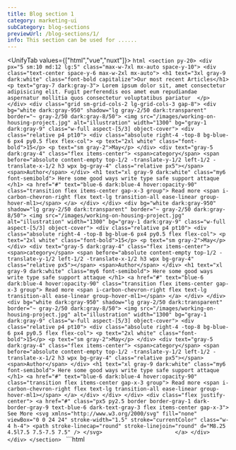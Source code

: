 ```yaml
---
title: Blog section 1
category: marketing-ui
subCategory: blog-sections
previewUrl: /blog-sections/1/
info: This section can be used for ......
---
```


<UnifyTab values={["html","vue","nuxt"]}>
    <TabPanel value="html">
    ```html
    <section py-20>
        <div px="5 sm:10 md:12 lg:5" class="max-w-7xl mx-auto space-y-10">
            <div class="text-center space-y-6 max-w-2xl mx-auto">
                <h1 text="3xl gray-9 dark:white" class="font-bold capitalize">Our most recent Articles</h1>
                <p text="gray-7 dark:gray-3">
                    Lorem ipsum dolor sit, amet consectetur adipisicing elit. Fugit perferendis eos amet eum repudiandae aspernatur mollitia quos consectetur voluptatibus pariatur 
                </p>
            </div>
            <div class="grid sm-grid-cols-2 lg-grid-cols-3 gap-8">
                <div
                    bg="white dark:gray-950" shadow="lg gray-2/50 dark:transparent" border="~ gray-2/50 dark:gray-8/50">
                    <img src="/images/working-on-housing-project.jpg" alt="illustration" width="1300"
                        bg="gray-1 dark:gray-9" class="w-full aspect-[5/3] object-cover">
                    <div class="relative p4 pt10">
                        <div class="absolute right-4 -top-8 bg-blue-6 px4 py0.5 flex flex-col">
                            <p text="2xl white" class="font-bold">15</p>
                            <p text="sm gray-2">May</p>
                        </div>
                        <div text="gray-5 dark:gray-4" class="flex items-center">
                            <span>category</span>
                            <span
                                before="absolute content-empty top-1/2 -translate-y-1/2 left-1/2 -translate-x-1/2 h3 wpx bg-gray-4" class="relative px5"></span>
                            <span>Author</span>
                        </div>
                        <h1 text="xl gray-9 dark:white" class="my6 font-semibold">
                            Here some good ways write type safe support attaque
                        </h1>
                        <a href="#" text="blue-6 dark:blue-4 hover:opacity-90" class="transition flex items-center gap-x-3 group">
                            Read more
                            <span i-carbon-chevron-right flex text-lg transition-all ease-linear group-hover-ml1></span>
                        </a>
                    </div>
                </div>
                <div
                    bg="white dark:gray-950" shadow="lg gray-2/50 dark:transparent" border="~ gray-2/50 dark:gray-8/50">
                    <img src="/images/working-on-housing-project.jpg" alt="illustration" width="1300"
                        bg="gray-1 dark:gray-9" class="w-full aspect-[5/3] object-cover">
                    <div class="relative p4 pt10">
                        <div class="absolute right-4 -top-8 bg-blue-6 px4 py0.5 flex flex-col">
                            <p text="2xl white" class="font-bold">15</p>
                            <p text="sm gray-2">May</p>
                        </div>
                        <div text="gray-5 dark:gray-4" class="flex items-center">
                            <span>category</span>
                            <span
                                before="absolute content-empty top-1/2 -translate-y-1/2 left-1/2 -translate-x-1/2 h3 wpx bg-gray-4" class="relative px5"></span>
                            <span>Author</span>
                        </div>
                        <h1 text="xl gray-9 dark:white" class="my6 font-semibold">
                            Here some good ways write type safe support attaque
                        </h1>
                        <a href="#" text="blue-6 dark:blue-4 hover:opacity-90" class="transition flex items-center gap-x-3 group">
                            Read more
                            <span i-carbon-chevron-right flex text-lg transition-all ease-linear group-hover-ml1></span>
                        </a>
                    </div>
                </div>
                <div
                    bg="white dark:gray-950" shadow="lg gray-2/50 dark:transparent" border="~ gray-2/50 dark:gray-8/50">
                    <img src="/images/working-on-housing-project.jpg" alt="illustration" width="1300"
                        bg="gray-1 dark:gray-9" class="w-full aspect-[5/3] object-cover">
                    <div class="relative p4 pt10">
                        <div class="absolute right-4 -top-8 bg-blue-6 px4 py0.5 flex flex-col">
                            <p text="2xl white" class="font-bold">15</p>
                            <p text="sm gray-2">May</p>
                        </div>
                        <div text="gray-5 dark:gray-4" class="flex items-center">
                            <span>category</span>
                            <span
                                before="absolute content-empty top-1/2 -translate-y-1/2 left-1/2 -translate-x-1/2 h3 wpx bg-gray-4" class="relative px5"></span>
                            <span>Author</span>
                        </div>
                        <h1 text="xl gray-9 dark:white" class="my6 font-semibold">
                            Here some good ways write type safe support attaque
                        </h1>
                        <a href="#" text="blue-6 dark:blue-4 hover:opacity-90" class="transition flex items-center gap-x-3 group">
                            Read more
                            <span i-carbon-chevron-right flex text-lg transition-all ease-linear group-hover-ml1></span>
                        </a>
                    </div>
                </div>
            </div>
            <div class="flex justify-center">
                <a href="#" class="px5 py2.5 border border-gray-1 dark-border-gray-9 text-blue-6 dark-text-gray-3 flex items-center gap-x-3">
                    See More
                    <svg xmlns="http://www.w3.org/2000/svg" fill="none" viewBox="0 0 24 24" stroke-width="1.5" stroke="currentColor" class="w-4 h-4">
                        <path stroke-linecap="round" stroke-linejoin="round" d="M8.25 4.5l7.5 7.5-7.5 7.5" />
                    </svg>                      
                </a>
            </div>
        </div>
    </section>
    ```
    </TabPanel>
    <TabPanel value="vue">
    ```html
    <script setup>
    const posts  = [
        {
            id:1,
            cover:"/images/working-on-housing-project.jpg",
            publishDate:{
                day:"15",
                month:"May"
            },
            title:"Here some good ways write type safe support attaque",
            category:"Category Name",
            author:"john doe",
        },
        {
            id:2,
            cover:"/images/working-on-housing-project.jpg",
            publishDate:{
                day:"15",
                month:"May"
            },
            title:"Here some good ways write type safe support attaque",
            category:"Category Name",
            author:"john doe",
        },
        {
            id:3,
            cover:"/images/working-on-housing-project.jpg",
            publishDate:{
                day:"15",
                month:"May"
            },
            title:"Here some good ways write type safe support attaque",
            category:"Category Name",
            author:"john doe",
        },
    ]

    </script>
    <template>
        <section py-20>
            <div px="5 sm:10 md:12 lg:5" class="max-w-7xl mx-auto space-y-10">
                <div class="text-center space-y-6 max-w-2xl mx-auto">
                    <h1 text="3xl gray-9 dark:white" class="font-bold capitalize">Our most recent Articles</h1>
                    <p text="gray-7 dark:gray-3">
                        Lorem ipsum dolor sit, amet consectetur adipisicing elit. Fugit perferendis eos amet eum repudiandae aspernatur mollitia quos consectetur voluptatibus pariatur 
                    </p>
                </div>
                <div class="grid sm-grid-cols-2 lg-grid-cols-3 gap-8">
                    <div v-for="post in posts" :key="post.id"
                        bg="white dark:gray-950" shadow="lg gray-2/50 dark:transparent" border="~ gray-2/50 dark:gray-8/50">
                        <img :src="post.cover" alt="illustration" width="1300"
                            bg="gray-1 dark:gray-9" class="w-full aspect-[5/3] object-cover">
                        <div class="relative p4 pt10">
                            <div class="absolute right-4 -top-8 bg-blue-6 px4 py0.5 flex flex-col">
                                <p text="2xl white" class="font-bold">
                                    {{ post.publishDate.day }}
                                </p>
                                <p text="sm gray-2">
                                    {{ post.publishDate.month }}
                                </p>
                            </div>
                            <div text="gray-5 dark:gray-4" class="flex items-center">
                                <span>{{ post.category }}</span>
                                <span
                                    un-before="absolute content-empty top-1/2 -translate-y-1/2 left-1/2 -translate-x-1/2 h3 wpx bg-gray-4" class="relative px5"></span>
                                <span>{{ post.author }}</span>
                            </div>
                            <h1 text="xl gray-9 dark:white" class="my6 font-semibold">
                                {{ post.title }}
                            </h1>
                            <a href="#" class="transition flex items-center gap-x-3 text-blue-6 dark-text-blue-4 hover-text-opacity-90 group">
                                Read more
                                <span i-carbon-chevron-right flex text-lg transition-all ease-linear group-hover-ml1></span>
                            </a>
                        </div>
                    </div>
                </div>
                <div class="flex justify-center">
                    <a href="#" class="px5 py2.5 border border-gray-1 dark-border-gray-9 text-blue-6 dark-text-gray-3 flex items-center gap-x-3">
                        See More
                        <svg xmlns="http://www.w3.org/2000/svg" fill="none" viewBox="0 0 24 24" stroke-width="1.5" stroke="currentColor" class="w-4 h-4">
                            <path stroke-linecap="round" stroke-linejoin="round" d="M8.25 4.5l7.5 7.5-7.5 7.5" />
                        </svg>                      
                    </a>
                </div>
            </div>
        </section>
    </template>
    ```
    </TabPanel>
    <TabPanel value="nuxt">
    ```html
    <script setup>
    const posts  = [
        {
            id:1,
            cover:"/images/working-on-housing-project.jpg",
            publishDate:{
                day:"15",
                month:"May"
            },
            title:"Here some good ways write type safe support attaque",
            category:"Category Name",
            author:"john doe",
        },
        {
            id:2,
            cover:"/images/working-on-housing-project.jpg",
            publishDate:{
                day:"15",
                month:"May"
            },
            title:"Here some good ways write type safe support attaque",
            category:"Category Name",
            author:"john doe",
        },
        {
            id:3,
            cover:"/images/working-on-housing-project.jpg",
            publishDate:{
                day:"15",
                month:"May"
            },
            title:"Here some good ways write type safe support attaque",
            category:"Category Name",
            author:"john doe",
        },
    ]
    </script>
    <template>
        <section py-20>
            <div px="5 sm:10 md:12 lg:5" class="max-w-7xl mx-auto space-y-10">
                <div class="text-center space-y-6 max-w-2xl mx-auto">
                    <h1 text="3xl gray-9 dark:white" class="font-bold capitalize">Our most recent Articles</h1>
                    <p text="gray-7 dark:gray-3">
                        Lorem ipsum dolor sit, amet consectetur adipisicing elit. Fugit perferendis eos amet eum repudiandae aspernatur mollitia quos consectetur voluptatibus pariatur 
                    </p>
                </div>
                <div class="grid sm-grid-cols-2 lg-grid-cols-3 gap-8">
                    <div v-for="post in posts" :key="post.id"
                        bg="white dark:gray-950" shadow="lg gray-2/50 dark:transparent" border="~ gray-2/50 dark:gray-8/50">
                        <img :src="post.cover" alt="illustration" width="1300"
                            bg="gray-1 dark:gray-9" class="w-full aspect-[5/3] object-cover">
                        <div class="relative p4 pt10">
                            <div class="absolute right-4 -top-8 bg-blue-6 px4 py0.5 flex flex-col">
                                <p text="2xl white" class="font-bold">
                                    {{ post.publishDate.day }}
                                </p>
                                <p text="sm gray-2">
                                    {{ post.publishDate.month }}
                                </p>
                            </div>
                            <div text="gray-5 dark:gray-4" class="flex items-center">
                                <span>{{ post.category }}</span>
                                <span
                                    un-before="absolute content-empty top-1/2 -translate-y-1/2 left-1/2 -translate-x-1/2 h3 wpx bg-gray-4" class="relative px5"></span>
                                <span>{{ post.author }}</span>
                            </div>
                            <h1 text="xl gray-9 dark:white" class="my6 font-semibold">
                                {{ post.title }}
                            </h1>
                            <nuxt-link to="#" class="transition flex items-center gap-x-3 text-blue-6 dark-text-blue-4 hover-text-opacity-90 group">
                                Read more
                                <span i-carbon-chevron-right flex text-lg transition-all ease-linear group-hover-ml1></span>
                            </nuxt-link>
                        </div>
                    </div>
                </div>
                <div class="flex justify-center">
                    <nuxt-link to="#" class="px5 py2.5 border border-gray-1 dark-border-gray-9 text-blue-6 dark-text-gray-3 flex items-center gap-x-3">
                        See More
                        <svg xmlns="http://www.w3.org/2000/svg" fill="none" viewBox="0 0 24 24" stroke-width="1.5" stroke="currentColor" class="w-4 h-4">
                            <path stroke-linecap="round" stroke-linejoin="round" d="M8.25 4.5l7.5 7.5-7.5 7.5" />
                        </svg>                      
                    </nuxt-link>
                </div>
            </div>
        </section>
    </template>
    ```
    </TabPanel>
</UnifyTab>